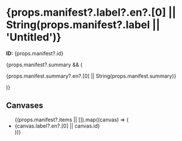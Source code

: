 # {props.manifest?.label?.en?.[0] || String(props.manifest?.label || 'Untitled')}

<p><strong>ID:</strong> {props.manifest?.id}</p>
{props.manifest?.summary && (
  <p>{props.manifest.summary?.en?.[0] || String(props.manifest.summary)}</p>
)}

## Canvases

<ul>
  {(props.manifest?.items || []).map((canvas) => (
    <li key={canvas.id}>{canvas.label?.en?.[0] || canvas.id}</li>
  ))}
</ul>


